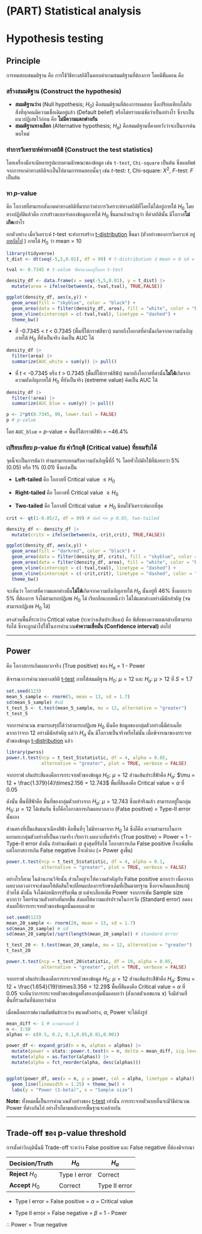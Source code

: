 # (PART) Statistical analysis {.unnumbered}

# Hypothesis testing

## Principle

การทดสอบสมมติฐาน คือ การใช้วิธีทางสถิติในตอบคำถามสมมติฐานที่ต้องการ โดยมีขั้นตอน คือ

### สร้างสมมติฐาน (Construct the hypothesis)

-   **สมมติฐานว่าง** (Null hypothesis; $H_{0}$) คือสมมติฐานที่ต้องการทดสอบ ซึ่งเปรียบเทียบได้กับสิ่งที่ทุกคนมีความเชื่อเดิมอยู่แล้ว (Default belief) หรือไม่ทราบแน่ชัดว่าเป็นอย่างไร ซึ่งจะเป็นแนวปฏิเสธไว้ก่อน คือ **ไม่มีความแตกต่างกัน**
-   **สมมติฐานทางเลือก** (Alternative hypothesis; $H_{a}$) คือสมมติฐานที่คาดหวังว่าจะเป็นการค้นพบใหม่

### ทำการวิเคราะห์ค่าทางสถิติ (Construct the test statistics)

โดยเครื่องมือจะมีหลายรูปแบบตามลักษณะของข้อมูล เช่น `t-test`, `Chi-square` เป็นต้น ซึ่งผลลัพธ์จากการหาค่าทางสถิติจะเป็นไปตามการทดสอบนั้นๆ เช่น $t$-test: $t$, Chi-square: $X^{2}$, $F$-test: $F$ เป็นต้น

### หา $p$-value

คือ โอกาสที่สามารถสังเกตค่าทางสถิติที่มากกว่าค่าการวิเคราะห์ทางสถิติที่โดยไม่ได้อยู่ภายใต้ $H_{0}$ โดยทางปฏิบัติแล้วคือ การสร้างแบบจำลองข้อมูลภายใต้ $H_{0}$ ขึ้นมาแล้วแล้วดูว่า ที่ค่าสถิตินั้น มีโอกาส**ไม่เกิด**เท่าไร

ยกตัวอย่าง เมื่อวิเคราะห์ $t$-test จะทำการสร้าง [t-distribution](#t-dist) ขึ้นมา (ตัวอย่างของการวิเคราะห์ อยู่[บทถัดไป](#sec-t-test) ) ภายใต้ $H_{0}$ ว่า mean = 10

```r
library(tidyverse)
t_dist <- dt(seq(-5,5,0.01), df = 99) # t-distribution มี mean = 0 sd = 1

tval <- 0.7345 # t-value วิธีคำนวณอยู่ในบท t-test

density_df <- data.frame(x = seq(-5,5,0.01), y = t_dist) |>
  mutate(area = ifelse(between(x,-tval,tval), TRUE,FALSE))

ggplot(density_df, aes(x,y)) + 
  geom_area(fill = "skyblue", color = "black") +
  geom_area(data = filter(density_df, area), fill = "white", color = "black") +
  geom_vline(xintercept = c(-tval,tval), linetype = "dashed") +
  theme_bw()
```

-   ที่ -0.7345 \< $t$ \< 0.7345 (พื้นที่ใต้กราฟสีขาว) หมายถึงโอกาสที่ค่านั้นเกิดจากความบังเอิญภายใต้ $H_{0}$ ที่ยังเป็นจริง คิดเป็น AUC ได้

```r
density_df |> 
  filter(area) |> 
  summarize(AUC_white = sum(y)) |> pull()
```

-   ที่ $t$ \< -0.7345 หรือ $t$ \> 0.7345 (พื้นที่ใต้กราฟสีฟ้า) หมายถึงโอกาสที่ค่านั้น**ไม่ได้**เกิดจากความบังเอิญภายใต้ $H_{0}$ ที่ยังเป็นจริง (extreme value) คิดเป็น AUC ได้

```r
density_df |> 
  filter(!area) |> 
  summarize(AUC_blue = sum(y)) |> pull()

p <- 2*pt(0.7345, 99, lower.tail = FALSE) 
p # p-value
```

โดย `AUC_blue` = $p$-value = พื้นที่ใต้กราฟสีฟ้า = \~46.4%

### เปรียบเทียบ $p$-value กับ ค่าวิกฤติ (Critical value) ที่ยอมรับได้ {#p-crit}

จุดนี้จะเป็นการตัดว่า ท่านสามารถยอมรับความบังเอิญนี้ที่กี่ % โดยทั่วไปมักใช้ที่น้อยกว่า 5% (0.05) หรือ 1% (0.01) ซึ่งแบ่งเป็น

-   **Left-tailed** คือ โอกาสที่ Critical value $\leq H_{0}$

-   **Right-tailed** คือ โอกาสที่ Critical value $\geq H_{0}$

-   **Two-tailed** คือ โอกาสที่ Critical value $\neq H_{0}$ นิยมใช้วิเคราะห์มากที่สุด

```r
crit <- qt(1-0.05/2, df = 99) # ตัดที่ <= p 0.05, two-tailed

density_df <- density_df |> 
  mutate(crits = ifelse(between(x,-crit,crit), TRUE,FALSE))

ggplot(density_df, aes(x,y)) + 
  geom_area(fill = "darkred", color = "black") +
  geom_area(data = filter(density_df, crits), fill = "skyblue", color = "black") + 
  geom_area(data = filter(density_df, area), fill = "white", color = "black") +
  geom_vline(xintercept = c(-tval,tval), linetype = "dashed") +
  geom_vline(xintercept = c(-crit,crit), linetype = "dashed", color = "red") +
  theme_bw()
```

จะเห็นว่า โอกาสที่ความแตกต่างนั้น**ไม่ได้**เกิดจากความบังเอิญภายใต้ $H_{0}$ นั้นอยู่ที่ 46% ซึ่งมากกว่า 5% ที่ต้องการ จึงไม่สามารถปฏิเสธ $H_{0}$ ได้ เรียกอีกแบบหนึ่งว่า ไม่ได้แตกต่างอย่างมีนัยสำคัญ (จนสามารถปฏิเสธ $H_{0}$ ได้)

ตรงส่วนพื้นที่ระหว่าง Critical value (ระหว่างเส้นประสีแดง) คือ พิสัยของความแตกต่างที่สามารถรับได้ ซึ่งจะถูกนำไปใช้ในการคำนวณ**ค่าความเชื่อมั่น (Confidence interval)** ต่อไป

------------------------------------------------------------------------

## Power {#power .unnumbered}

คือ โอกาสการเกิดผลบวกจริง (True positive) ของ $H_{a}$ = 1 - Power

พิจารณาการคำนวณทางสถิติ [t-test](#sec-t-test) ภายใต้สมมติฐาน $H_{0}$: $\mu = 12$ และ $H_{a}$: $\mu > 12$ ที่ $S = 1.7$

```r
set.seed(123)
mean_5_sample <- rnorm(5, mean = 13, sd = 1.7)
sd(mean_5_sample) #sd
t_test_5 <- t.test(mean_5_sample, mu = 12, alternative = "greater")
t_test_5
```

จากการคำนวณ สามารถสรุปได้ว่าสามารถปฏิเสธ $H_{0}$ นั่นคือ ข้อมูลของกลุ่มตัวอย่างนี้มีค่าเฉลี่ยมากกว่าจาก 12 อย่างมีนัยสำคัญ แต่ว่า $H_{a}$ นั้น มีโอกาสเป็นจริงหรือไม่นั้น เมื่อพิจารณาของกระจายตัวของข้อมูล [t-distribution](#t-dist) แล้ว

```r
library(pwrss)
power.t.test(ncp = t_test_5$statistic, df = 4, alpha = 0.05,
             alternative = "greater", plot = TRUE, verbose = FALSE)
```

จากกราฟ เส้นประสีแดงคือการกระจายตัวของข้อมูล $H_{0}$: $\mu = 12$ ส่วนเส้นประสีฟ้าคือ $H_{a}$: $\mu = 12 + \frac{1.379}{4}\times2.156 = 12.743$ พื้นที่สีแดงคือ Critical value = $\alpha$ ที่ 0.05

ดังนั้น พื้นที่สีฟ้าคือ พื้นที่ของกลุ่มตัวอย่างจาก $H_{a}$: $\mu = 12.743$ ซึ่งแท้จริงแล้ว สามารถอยู่ในกลุ่ม $H_{0}$: $\mu = 12$ ได้เช่นกัน ซึ่งก็คือโอกาสการเกิดผลบวกลวง (False positive) = Type-II error นั้นเอง

ส่วนตรงที่เป็นเส้นแนวเฉียงสีฟ้า คือพื้นที่ๆ ไม่มีทางมาจาก $H_{0}$ ได้ ซึ่งก็คือ ความสามารถในการแยกแยะกลุ่มตัวอย่างที่เป็นความจริง เรียกว่า ผลบวกที่แท้จริง (True positive) = Power = 1 - Type-II error ดังนั้น ถ้าท่านเพิ่มค่า $\alpha$ สูงสุดที่รับได้ โอกาสการเกิด False positive ก็จะเพิ่มขึ้น แต่โอกาสการเกิด False negative ก็จะต่ำลง (= Power สูงขึ้น)

```r
power.t.test(ncp = t_test_5$statistic, df = 4, alpha = 0.1,
             alternative = "greater", plot = TRUE, verbose = FALSE)
```

อย่างไรก็ตาม ในด้านงานวิจัยนั้น ส่วนใหญ่จะให้ความสำคัญกับ False positive มากกว่า เนื่องจากผลบวกลวงอาจจะส่งผลให้ตัดสินใจเปลี่ยนแปลงการรักษาเดิมที่เป็นมาตรฐาน ซึ่งอาจเกิดผลเสียแก่ผู้ป่วยได้ ดังนั้น จึงไม่ค่อยมีการปรับเพิ่ม $\alpha$ แต่จะเลือกเพิ่ม Power จากการเพิ่ม Sample size มากกว่า โดยจำนวนตัวอย่างที่มากขึ้น ส่งผลให้ความแปรปรวนในการวัด (Standard error) ลดลง ส่งผลให้การกระจายตัวของข้อมูลนั้นแคบลงด้วย

```r
set.seed(123)
mean_20_sample <- rnorm(20, mean = 13, sd = 1.7)
sd(mean_20_sample) # sd
sd(mean_20_sample)/sqrt(length(mean_20_sample)) # standard error

t_test_20 <- t.test(mean_20_sample, mu = 12, alternative = "greater")
t_test_20
```

```r
power.t.test(ncp = t_test_20$statistic, df = 19, alpha = 0.05,
             alternative = "greater", plot = TRUE, verbose = FALSE) 
```

จากกราฟ เส้นประสีแดงคือการกระจายตัวของข้อมูล $H_{0}$: $\mu = 12$ ส่วนเส้นประสีฟ้าคือ $H_{a}$: $\mu = 12 + \frac{1.654}{19}\times3.356 = 12.29$ พื้นที่สีแดงคือ Critical value = $\alpha$ ที่ 0.05 จะเห็นว่าการกระจายตัวของข้อมูลทั้งสองกลุ่มนั้นแคบกว่า (สังเกตตัวเลขแกน x) จึงมีส่วนที่พื้นที่ร่วมกันที่น้อยกว่าด้วย

เมื่อพล็อตกราฟความสัมพันธ์ระหว่าง ขนาดตัวอย่าง, $\alpha$, Power จะได้ดังรูป

```r
mean_diff <- 1 # ความต่างคงที่ 1
n <- 3:50
alphas <- c(0.5, 0.2, 0.1,0.05,0.01,0.001)

power_df <- expand_grid(n = n, alphas = alphas) |> 
  mutate(power = stats::power.t.test(n = n, delta = mean_diff, sig.level = alphas, sd = 1)$power) |> 
  mutate(alpha = as.factor(alphas)) |> 
  mutate(alpha = fct_reorder(alpha, desc(alphas)))


ggplot(power_df, aes(x = n, y = power, col = alpha, linetype = alpha)) + 
  geom_line(linewidth = 1.25) + theme_bw() +
  labs(y = "Power (1-beta)", x = "Sample size")
```

**Note:** ทั้งหมดนี้เป็นการคำนวณตัวอย่างของ [t-test](#sec-t-test) เท่านั้น การกระจายตัวแบบอื่นจะมีวิธีคำนวณ Power ที่ต่างกันไป อย่างไรก็ตามหลักการพื้นฐานจะคล้ายกัน

------------------------------------------------------------------------

## Trade-off ของ p-value threshold {#tradeoff .unnumbered}

การตั้งค่าวิกฤตินั้นมี Trade-off ระหว่าง False positive และ False negative ที่ต้องพิจารณา

| Decision/Truth     | $H_{0}$      | $H_{a}$       |
|--------------------|--------------|---------------|
| **Reject** $H_{0}$ | Type I error | Correct       |
| **Accept** $H_{0}$ | Correct      | Type II error |

-   Type I error = False positive = $\alpha$ = Critical value

-   Type II error = False negative = $\beta$ = 1 - Power

$\therefore$ Power = True negative
